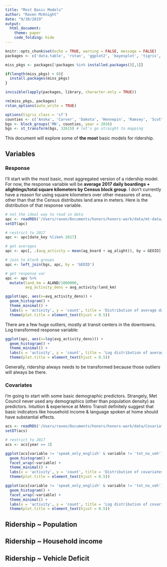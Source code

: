 ```yaml
---
title: "Most Basic Models"
author: "Raven McKnight"
date: "9/30/2019"
output: 
  html_document:
    theme: paper
    code_folding: hide
---
```


```r
knitr::opts_chunk$set(echo = TRUE, warning = FALSE, message = FALSE)
packages <- c('data.table', 'rstan', 'ggplot2', 'bayesplot', 'tigris', 'sf', 'dplyr')

miss_pkgs <- packages[!packages %in% installed.packages()[,1]]

if(length(miss_pkgs) > 0){
  install.packages(miss_pkgs)
}

invisible(lapply(packages, library, character.only = TRUE))

rm(miss_pkgs, packages)
rstan_options(auto_write = TRUE)

options(tigris_class = 'sf')
counties <- c('Anoka', 'Carver', 'Dakota', 'Hennepin', 'Ramsey', 'Scott', 'Washington')
bgs <- block_groups('MN', counties, year = 2016)
bgs <- st_transform(bgs, 32615) # let's go straight to mapping
```

This document will explore some of **the most** basic models for ridership. 

## Variables

### Response

I'll start with the most basic, most aggregated version of a ridership model. For now, the response variable will be **average 2017 daily boardings + alightings/total square kilometers by Census block group**. I don't currently have a reason for using square kilometers over other measures of area, other than that the Census distributes land area in meters. Here is the distribution of that response variable. 
```r
# not the ideal way to read in data
apc <- readRDS('/Users/raven/Documents/honors/honors-work/data/mt-data/apc-bg-ag-sum.RDS')
setDT(apc)

# restrict to 2017
apc <- apc[date_key %like% 2017]

# get averages
apc <- apc[, .(avg_activity = mean(ag_board + ag_alight)), by = GEOID]

# join to block groups
apc <- left_join(bgs, apc, by = 'GEOID')

# get response var
apc <- apc %>%
  mutate(land_km = ALAND/1000000, 
         avg_activity_dens = avg_activity/land_km)

ggplot(apc, aes(x=avg_activity_dens)) +
  geom_histogram() + 
  theme_minimal() +
  labs(x = 'activity', y = 'count', title = 'Distribution of average daily activity per square kilometer, 2017') +
  theme(plot.title = element_text(hjust = 0.5))
```

There are a few huge outliers, mostly at transit centers in the downtowns. Log transformed response variable: 

```r
ggplot(apc, aes(x=log(avg_activity_dens))) +
  geom_histogram() + 
  theme_minimal() +
  labs(x = 'activity', y = 'count', title = 'Log distribution of average daily activity per square kilometer, 2017') +
  theme(plot.title = element_text(hjust = 0.5))
```

Generally, ridership always needs to be transformed because those outliers will always be there. 

### Covariates

I'm going to start with some basic demographic predictors. Strangely, Met Council never used any demographics (other than population density) as predictors. Intuition & experience at Metro Transit definitely suggest that basic indicators like household income & language spoken at home should have substantial effects. 

```r
acs <- readRDS('/Users/raven/Documents/honors/honors-work/data/Covariates/basic_acs.RDS')
setDT(acs)

# restrict to 2017
acs <- acs[year == 3]

ggplot(acs[variable != 'speak_only_english' & variable != 'tot_no_veh'], aes(x=estimate)) +
  geom_histogram() + 
  facet_wrap(~variable) +
  theme_minimal() +
  labs(x = 'activity', y = 'count', title = 'Distribution of covariates, 2017') +
  theme(plot.title = element_text(hjust = 0.5))

ggplot(acs[variable != 'speak_only_english' & variable != 'tot_no_veh'], aes(x=log(estimate))) +
  geom_histogram() + 
  facet_wrap(~variable) +
  theme_minimal() +
  labs(x = 'activity', y = 'count', title = 'Log distribution of covariates, 2017') +
  theme(plot.title = element_text(hjust = 0.5))
```

## Ridership ~ Population

## Ridership ~ Household income

## Ridership ~ Vehicle Deficit